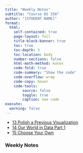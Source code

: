 ```yaml
---
title: "Weekly Notes"
subtitle: "Course DS 350"
author: "[STUDENT NAME]"
format:
  html:
    self-contained: true
    page-layout: full
    title-block-banner: true
    toc: true
    toc-depth: 3
    toc-location: body
    number-sections: false
    html-math-method: katex
    code-fold: true
    code-summary: "Show the code"
    code-overflow: wrap
    code-copy: hover
    code-tools:
        source: false
        toggle: true
        caption: See code
execute: 
  warning: false
---
```


-   [13 Polish a Previous Visualization](/350_Projects/Week_05/13_Polish_a_Previous_Visualization.qmd)
-   [14 Our World in Data Part 1](/350_Projects/Week_05/14_Our_World_in_Data_Part_1.qmd)
-   [15 Choose Your Own](/350_Projects/Week_05/15_Choose_Your_Own_OWD.qmd)

### Weekly Notes
